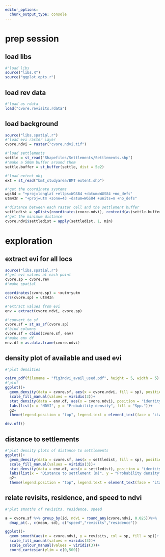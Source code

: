 ```yaml
---
editor_options: 
  chunk_output_type: console
---
```


# prep session

## load libs
```r
#'load libs
source("libs.R")
source("ggplot.opts.r")
```

## load rev data

```r
#'load as rdata
load("cvore.revisits.rdata")
```

## load background

```r
source("libs.spatial.r")
#'load evi raster layer
cvore.ndvi = raster("cvore.ndvi.tif")

#'load settlements
settle = st_read("Shapefiles/Settlements/Settlements.shp")
#'make a 500m buffer around them
settle.buffer = st_buffer(settle, dist = 5e2)

#'load extent obj
ext = st_read("bmt_studyarea/BMT extent.shp")

#'get the coordinate systems
wgs84 = "+proj=longlat +ellps=WGS84 +datum=WGS84 +no_defs"
utm43n = "+proj=utm +zone=43 +datum=WGS84 +units=m +no_defs"

#'distance between each raster cell and the settlement buffer
settledist = spDists(coordinates(cvore.ndvi), centroid(as(settle.buffer, "Spatial")))
#'get the minimum distance
cvore.ndvi$settledist = apply(settledist, 1, min)
```

# exploration

## extract evi for all locs

```r
source("libs.spatial.r")
#'get evi values at each point
cvore.sp = cvore.rev
#'make spatial

coordinates(cvore.sp) = ~xutm+yutm
crs(cvore.sp) = utm43n

#'extract values from evi
env = extract(cvore.ndvi, cvore.sp)

#'convert to sf
cvore.sf = st_as_sf(cvore.sp)
#'bind columns
cvore.sf = cbind(cvore.sf, env)
#'make env df
env.df = as.data.frame(cvore.ndvi)

```

## density plot of available and used evi

```r
#'plot densities

cairo_pdf(filename = "fig3ndvi_avail_used.pdf", height = 5, width = 5)
#'plot
ggplot()+
  geom_density(data = cvore.sf, aes(x = cvore.ndvi, fill = sp), position = "identity", alpha = 0.6, col = "transparent")+
  scale_fill_manual(values = viridis(3))+
  stat_density(data = env.df, aes(x = cvore.ndvi), position = "identity", lwd = 0.3, geom = "line",col = "grey20")+
  labs(list(x = "NDVI", y = "Probability density", fill = "Spp."))+
  g2+
  theme(legend.position = "top", legend.text = element_text(face = "italic"))

dev.off()
```

## distance to settlements

```r
#'plot density plots of distance to settlements
ggplot()+
  geom_density(data = cvore.sf, aes(x = settledist, fill = sp), position = "identity", alpha = 0.3, col = "transparent")+
  scale_fill_manual(values = viridis(3))+
  stat_density(data = env.df, aes(x = settledist), position = "identity", lwd = 0.6, geom = "line",col = "grey20")+
  labs(list(x = "Distance to settlement (m)", y = "Probability density", fill = "Spp."))+
  g2+
  theme(legend.position = "top", legend.text = element_text(face = "italic"))
```

## relate revisits, residence, and speed to ndvi

```r
#'plot smooths of revisits, residence, speed

a = cvore.sf %>% group_by(id, ndvi = round_any(cvore.ndvi, 0.025))%>% 
  dmap_at(., c(mean, sd), c("speed","revisits","residence"))

ggplot()+
  geom_smooth(aes(x = cvore.ndvi, y = revisits, col = sp, fill = sp))+
  scale_fill_manual(values = viridis(3))+
  scale_colour_manual(values = viridis(3))+
  coord_cartesian(ylim = c(0,500))
```


